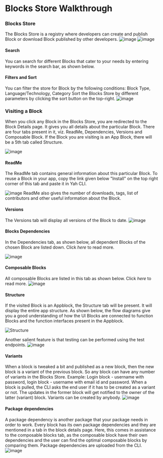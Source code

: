# Blocks Store Walkthrough

### Blocks Store

The Blocks Store is a registry where developers can create and publish Block or download Block published by other developers. 
![image](https://user-images.githubusercontent.com/33730398/213442636-7dc167ae-076a-4b2b-b278-f7ca5b35c147.png)
![image](https://user-images.githubusercontent.com/33730398/213443058-ad4d5358-9c34-4cc1-ae90-f06fcf51c74f.png)

#### Search
You can search for different Blocks that cater to your needs by entering keywords in the search bar, as shown below.

#### Filters and Sort
You can filter the store for Block by the following conditions: Block Type, Language/Technology, Category
Sort the Blocks Store by different parameters by clicking the sort button on the top-right.
![image](https://user-images.githubusercontent.com/33730398/181875277-7a16a7cb-7f9e-47fa-90a2-09794740976c.png)

### Visiting a Block

When you click any Block in the Blocks Store, you are redirected to the Block Details page. It gives you all details about the particular Block. There are four tabs present in it, viz. ReadMe, Dependencies, Versions and Composable Block. If the Block you are visiting is an App Block, there will be a 5th tab called Structure.

![image](https://user-images.githubusercontent.com/33730398/182059124-f6757c6d-717c-4a18-9bb8-21d4f2d211e5.png)

#### ReadMe
The ReadMe tab contains general information about this particular Block. To reuse a Block in your app, copy the link given below "Install" on the top right corner of this tab and paste it in Yah CLI. 

![image](https://user-images.githubusercontent.com/33730398/182060253-8f8da922-ef6e-49e2-ac48-df022bd45c46.png)
ReadMe also gives the number of downloads, tags, list of contributors and other useful information about the Block.

#### Versions
The Versions tab will display all versions of the Block to date. 
![image](https://user-images.githubusercontent.com/33730398/182059934-6846544a-5ecd-470e-bcf0-56584d963906.png)

#### Blocks Dependencies
In the Dependencies tab, as shown below, all dependent Blocks of the chosen Block are listed down. Click *here* to read more.

![image](https://user-images.githubusercontent.com/33730398/182059837-28bf3cab-ea26-451d-bd2f-d8cb9cb56f82.png)

#### Composable Blocks
All composable Blocks are listed in this tab as shown below. Click *here* to read more.
![image](https://user-images.githubusercontent.com/33730398/182059697-e9750bbb-508e-4b64-94b4-c305306770f1.png)

#### Structure
If the visited Block is an Appblock, the Structure tab will be present. It will display the entire app structure. 
As shown below, the flow diagrams give you a good understanding of how the UI Blocks are connected to function Blocks and the function interfaces present in the Appblock.

![Structure](https://user-images.githubusercontent.com/33730398/159856612-c69f9228-b470-4b97-9687-49f9c637e41d.png)

Another salient feature is that testing can be performed using the test endpoints. 
![image](https://user-images.githubusercontent.com/33730398/182059579-1d42ea77-3f0e-4d74-80fb-214ce55ce78c.png)

#### Variants
When a block is tweaked a bit and published as a new block, then the new block is a variant of the previous block. So any block can have any number of variants in the Blocks Store. Example: Login block - username with password, login block - username with email id and password.
When a block is pulled, the CLI asks the end user if it has to be created as a variant or not. The updates in the former block will get notified to the owner of the latter (variant) block. Variants can be created by anybody.
![image](https://user-images.githubusercontent.com/33730398/182059472-6c5982ad-60c9-4f9e-94bc-1327313e3a1a.png)


#### Package dependencies
A package dependency is another package that your package needs in order to work. Every block has its own package dependencies and they are mentioned in a tab in the block details page. Here, this comes in assistance to the composable blocks tab, as the composable block have their own dependencies and the user can find the optimal composable blocks by comparing them.
Package dependencies are uploaded from the CLI.
![image](https://user-images.githubusercontent.com/33730398/182059429-0c34e50a-dfd8-4d3b-8a50-f8a345decd22.png)

